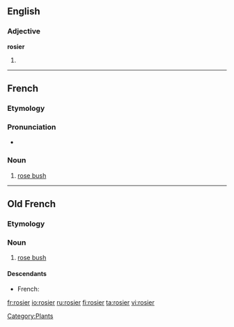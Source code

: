 ==English==

===Adjective===
'''rosier'''

# {{comparative of|[[rosy]]}}

----

==French==

===Etymology===
{{suffix|rose|ier|lang=fr}}

===Pronunciation===
* {{audio|Fr-rosier.ogg|Audio}}

===Noun===
{{fr-noun|m}}

# [[rose bush]]

[[Category:Plants]]

----

==Old French==

===Etymology===
{{suffix|rose|ier|lang=fro}}

===Noun===
{{fro-noun-m}}

# [[rose bush]]

====Descendants====
* French: {{l|fr|rosier}}

[[fr:rosier]]
[[io:rosier]]
[[ru:rosier]]
[[fi:rosier]]
[[ta:rosier]]
[[vi:rosier]]